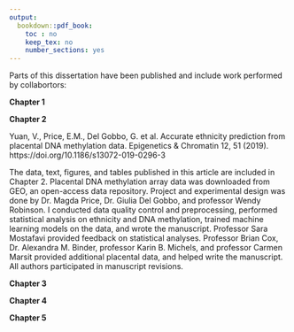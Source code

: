 ```yaml
---
output:
  bookdown::pdf_book:
    toc : no
    keep_tex: no
    number_sections: yes
---
```


<!-- This is mandatory! -->

Parts of this dissertation have been published and include work performed by collabortors:

**Chapter 1**

**Chapter 2**

Yuan, V., Price, E.M., Del Gobbo, G. et al. Accurate ethnicity prediction from placental DNA methylation data. Epigenetics & Chromatin 12, 51 (2019). https://doi.org/10.1186/s13072-019-0296-3

The data, text, figures, and tables published in this article are included in Chapter 2. Placental DNA methylation array data was downloaded from GEO, an open-access data repository. Project and experimental design was done by Dr. Magda Price, Dr. Giulia Del Gobbo, and professor Wendy Robinson. I conducted data quality control and preprocessing, performed statistical analysis on ethnicity and DNA methylation, trained machine learning models on the data, and wrote the manuscript. Professor Sara Mostafavi provided feedback on statistical analyses. Professor Brian Cox, Dr. Alexandra M. Binder, professor Karin B. Michels, and professor Carmen Marsit provided additional placental data, and helped write the manuscript. All authors participated in manuscript revisions.

**Chapter 3**

**Chapter 4**

**Chapter 5**